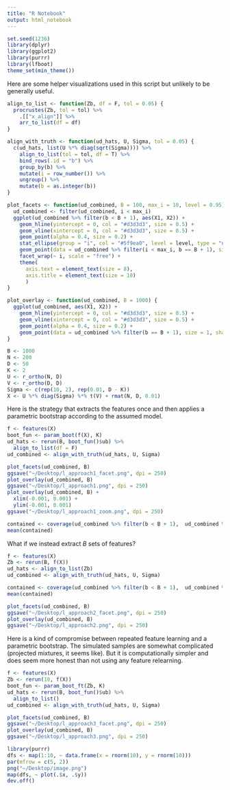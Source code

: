 ```yaml
---
title: "R Notebook"
output: html_notebook
---
```


```r
set.seed(1236)
library(dplyr)
library(ggplot2)
library(purrr)
library(lfboot)
theme_set(min_theme())
```
Here are some helper visualizations used in this script but unlikely to be
generally useful.

```r
align_to_list <- function(Zb, df = F, tol = 0.05) {
  procrustes(Zb, tol = tol) %>%
    .[["x_align"]] %>%
    arr_to_list(df = df)
}

align_with_truth <- function(ud_hats, U, Sigma, tol = 0.05) {
  c(ud_hats, list(U %*% diag(sqrt(Sigma)))) %>%
    align_to_list(tol = tol, df = T) %>%
    bind_rows(.id = "b") %>%
    group_by(b) %>%
    mutate(i = row_number()) %>%
    ungroup() %>%
    mutate(b = as.integer(b))
}

plot_facets <- function(ud_combined, B = 100, max_i = 10, level = 0.95) {
  ud_combined <- filter(ud_combined, i < max_i)
  ggplot(ud_combined %>% filter(b < B + 1), aes(X1, X2)) +
    geom_hline(yintercept = 0, col = "#d3d3d3", size = 0.5) +
    geom_vline(xintercept = 0, col = "#d3d3d3", size = 0.5) +
    geom_point(alpha = 0.4, size = 0.2) +
    stat_ellipse(group = "i", col = "#5f9ea0", level = level, type = "norm") +
    geom_point(data = ud_combined %>% filter(i < max_i, b == B + 1), size = 1, shape = 15, col = "red") +
    facet_wrap(~ i, scale = "free") +
    theme(
      axis.text = element_text(size = 8),
      axis.title = element_text(size = 10)
      )
}

plot_overlay <- function(ud_combined, B = 1000) {
  ggplot(ud_combined, aes(X1, X2)) +
    geom_hline(yintercept = 0, col = "#d3d3d3", size = 0.5) +
    geom_vline(xintercept = 0, col = "#d3d3d3", size = 0.5) +
    geom_point(alpha = 0.4, size = 0.2) +
    geom_point(data = ud_combined %>% filter(b == B + 1), size = 1, shape = 15, col = "red")
}
```


```r
B <- 1000
N <- 200
D <- 50
K <- 2
U <- r_ortho(N, D)
V <- r_ortho(D, D)
Sigma <- c(rep(10, 2), rep(0.01, D - K))
X <- U %*% diag(Sigma) %*% t(V) + rmat(N, D, 0.01)
```

Here is the strategy that extracts the features once and then applies a
parametric bootstrap according to the assumed model.

```r
f <- features(X)
boot_fun <- param_boot(f(X), K)
ud_hats <- rerun(B, boot_fun()$ub) %>%
  align_to_list(df = F)
ud_combined <- align_with_truth(ud_hats, U, Sigma)
```

```r
plot_facets(ud_combined, B)
ggsave("~/Desktop/l_approach1_facet.png", dpi = 250)
plot_overlay(ud_combined, B)
ggsave("~/Desktop/l_approach1.png", dpi = 250)
plot_overlay(ud_combined, B) +
  xlim(-0.001, 0.001) +
  ylim(-0.001, 0.001)
ggsave("~/Desktop/l_approach1_zoom.png", dpi = 250)
```

```r
contained <- coverage(ud_combined %>% filter(b < B + 1),  ud_combined %>% filter(b == B + 1))
mean(contained)
```

What if we instead extract $B$ sets of features?

```r
f <- features(X)
Zb <- rerun(B, f(X))
ud_hats <- align_to_list(Zb)
ud_combined <- align_with_truth(ud_hats, U, Sigma)
```

```r
contained <- coverage(ud_combined %>% filter(b < B + 1),  ud_combined %>% filter(b == B + 1))
mean(contained)
```

```r
plot_facets(ud_combined, B)
ggsave("~/Desktop/l_approach2_facet.png", dpi = 250)
plot_overlay(ud_combined, B)
ggsave("~/Desktop/l_approach2.png", dpi = 250)
```

Here is a kind of compromise between repeated feature learning and a parametric
bootstrap. The simulated samples are somewhat complicated (projected mixtures,
it seems like). But it is computationally simpler and does seem more honest than
not using any feature relearning.

```r
f <- features(X)
Zb <- rerun(10, f(X))
boot_fun <- param_boot_ft(Zb, K)
ud_hats <- rerun(B, boot_fun()$ub) %>%
  align_to_list()
ud_combined <- align_with_truth(ud_hats, U, Sigma)
```

```r
plot_facets(ud_combined, B)
ggsave("~/Desktop/l_approach3_facet.png", dpi = 250)
plot_overlay(ud_combined, B)
ggsave("~/Desktop/l_approach3.png", dpi = 250)
```

```r
library(purrr)
dfs <- map(1:10, ~ data.frame(x = rnorm(10), y = rnorm(10)))
par(mfrow = c(5, 2))
png("~/Desktop/image.png")
map(dfs, ~ plot(.$x, .$y))
dev.off()
```



